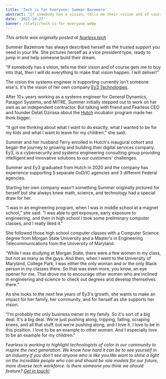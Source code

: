 ```yaml
---
title: 'Tech is for Everyone: Summer Bazemore'
abstract: “If somebody has a vision, tells me their vision and of course gets me to buy into that, then I will do everything to make that vision happen. I will deliver!”
date: '2021-10-27'
banner: /static/tech-is-for-everyone.webp
---
```


_This article was originally posted at [fearless.tech](https://fearless.tech/blog/2021/10/27/tech-is-for-everyone-summer-bazemore)_

Summer Bazemore has always described herself as the trusted support you need in your life. She pictures herself as a vice president type, ready to jump in and help someone build their dream.

“If somebody has a vision, tells me their vision and of course gets me to buy into that, then I will do everything to make that vision happen. I will deliver!”

The vision the systems engineer is supporting currently isn&apos;t someone else&apos;s, it&apos;s the vision of her own company [Ey3 Technologies](https://www.ey3.tech/).

After 10+ years working as a systems engineer for General Dynamics, Paragon Systems, and MITRE, Summer initially stepped out to work on her own as an independent contractor. But talking with friend and Fearless CEO and founder Delali Dzirasa about the [Hutch](https://hutchstudio.io/) incubator program made her think bigger.

“It got me thinking about what I want to do exactly, what I wanted to be for my kids and what I want to leave for my children,” she said.

Summer and her husband Terry enrolled in Hutch&apos;s inaugural cohort and began the journey to growing and building their digital services company. Ey3, is a cybersecurity and systems engineering consulting group providing intelligent and innovative solutions to our customers&apos; challenges.

Summer and Ey3 graduated from Hutch in 2020 and the company has experience supporting 5 separate DoD/IC agencies and 3 different Federal agencies.

Starting her own company wasn&apos;t something Summer originally pictured for herself but she always knew math, science, and technology had a special draw for her.

“I was in an engineering program, when I was in middle school at a magnet school,” she said. “I was able to get exposure, early exposure to engineering, and then in high school I took some preliminary computer classes, and I really liked it.”

She followed those high school computer classes with a Computer Science degree from Morgan State University and a Master&apos;s in Engineering Telecommunications from the University of Maryland.

“While I was studying at Morgan State, there were a few women in my class, but not as many as the guys. And then, when I went to the University of Maryland, College Park, I was either the only woman and or the only Black person in my classes there. So that was even more, you know, an eye opener for me. That drove me to encourage other women who are inclined in engineering and science to check out degrees and develop themselves there.”

As she looks to the next few years of Ey3&apos;s growth, she wants to make an impact for her family, her community, and for herself as she supports her vision.

“I&apos;m probably the only business owner in my family. So it&apos;s sort of a big deal. It&apos;s a big deal. We&apos;re just pushing along, tripping, falling, scraping knees, and all that stuff, but we&apos;re pushing along, and I love it. I love to be in this position. I love to be an example to other women. And I especially love to be an example for my children.”

_Fearless is working to highlight technologists of color in our community to inspire the next generation. We know how hard it can be to see yourself in an industry if you don&apos;t see anyone who is like you.We want to shine a light on the incredible people who can and should be role models for our future, more diverse tech workforce. Is there someone you think we should feature?_ [_Get in touch!_](https://fearless.tech/contact)
